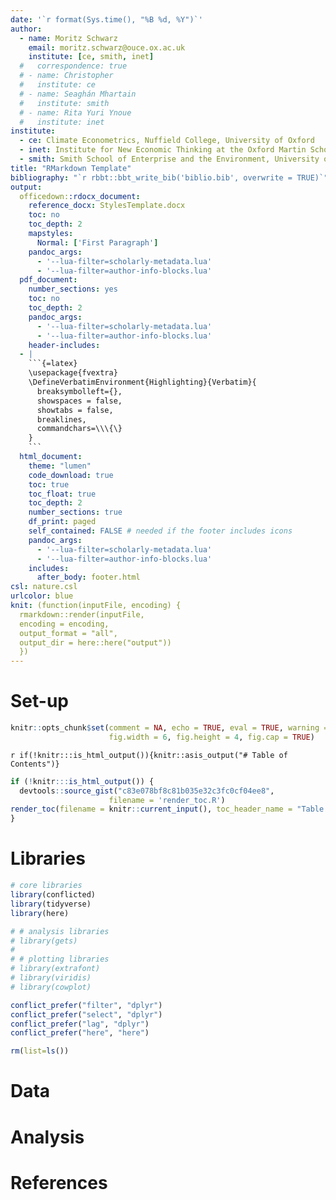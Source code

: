 ```yaml
---
date: '`r format(Sys.time(), "%B %d, %Y")`'
author:
  - name: Moritz Schwarz
    email: moritz.schwarz@ouce.ox.ac.uk
    institute: [ce, smith, inet]
  #   correspondence: true
  # - name: Christopher
  #   institute: ce
  # - name: Seaghán Mhartain
  #   institute: smith
  # - name: Rita Yuri Ynoue
  #   institute: inet
institute:
  - ce: Climate Econometrics, Nuffield College, University of Oxford
  - inet: Institute for New Economic Thinking at the Oxford Martin School
  - smith: Smith School of Enterprise and the Environment, University of Oxford
title: "RMarkdown Template"
bibliography: "`r rbbt::bbt_write_bib('biblio.bib', overwrite = TRUE)`"
output: 
  officedown::rdocx_document:
    reference_docx: StylesTemplate.docx
    toc: no
    toc_depth: 2
    mapstyles:
      Normal: ['First Paragraph']
    pandoc_args:
      - '--lua-filter=scholarly-metadata.lua'
      - '--lua-filter=author-info-blocks.lua'
  pdf_document:
    number_sections: yes
    toc: no
    toc_depth: 2
    pandoc_args:
      - '--lua-filter=scholarly-metadata.lua'
      - '--lua-filter=author-info-blocks.lua'
    header-includes:
  - |
    ```{=latex}
    \usepackage{fvextra}
    \DefineVerbatimEnvironment{Highlighting}{Verbatim}{
      breaksymbolleft={},
      showspaces = false,
      showtabs = false,
      breaklines,
      commandchars=\\\{\}
    }
    ```
  html_document:
    theme: "lumen"
    code_download: true
    toc: true
    toc_float: true
    toc_depth: 2
    number_sections: true
    df_print: paged
    self_contained: FALSE # needed if the footer includes icons
    pandoc_args:
      - '--lua-filter=scholarly-metadata.lua'
      - '--lua-filter=author-info-blocks.lua'
    includes:
      after_body: footer.html
csl: nature.csl
urlcolor: blue
knit: (function(inputFile, encoding) { 
  rmarkdown::render(inputFile, 
  encoding = encoding, 
  output_format = "all", 
  output_dir = here::here("output")) 
  })
---
```


# Set-up

```r
knitr::opts_chunk$set(comment = NA, echo = TRUE, eval = TRUE, warning = FALSE, message = FALSE, 
                      fig.width = 6, fig.height = 4, fig.cap = TRUE)
```

`r if(!knitr:::is_html_output()){knitr::asis_output("# Table of Contents")}`

```r
if (!knitr:::is_html_output()) {
  devtools::source_gist("c83e078bf8c81b035e32c3fc0cf04ee8", 
                      filename = 'render_toc.R')
render_toc(filename = knitr::current_input(), toc_header_name = "Table of Contents")
} 
```


# Libraries

```r
# core libraries
library(conflicted)
library(tidyverse)
library(here)

# # analysis libraries
# library(gets)
# 
# # plotting libraries
# library(extrafont)
# library(viridis)
# library(cowplot)

conflict_prefer("filter", "dplyr")
conflict_prefer("select", "dplyr")
conflict_prefer("lag", "dplyr")
conflict_prefer("here", "here")

rm(list=ls())
```

# Data


# Analysis


# References

